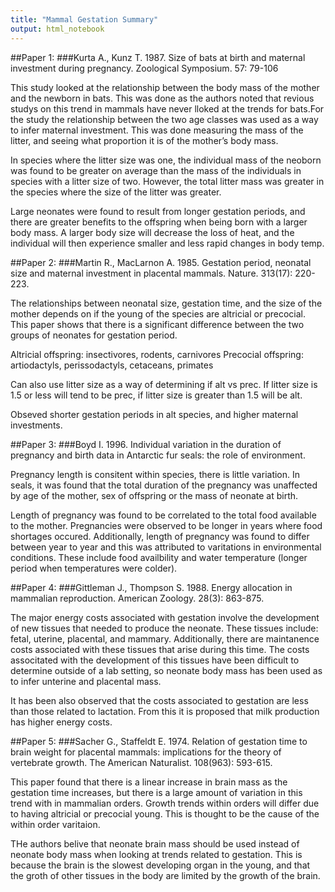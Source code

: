 ```yaml
---
title: "Mammal Gestation Summary"
output: html_notebook
---
```


##Paper 1:
###Kurta A., Kunz T. 1987. Size of bats at birth and maternal investment during pregnancy. Zoological Symposium. 57: 79-106

This study looked at the relationship between the body mass of the mother and the newborn in bats. This was done as the authors noted that revious studys on this trend in mammals have never lloked at the trends for bats.For the study the relationship between the two age classes was used as a way to infer maternal investment. This was done measuring the mass of the litter, and seeing what proportion it is of the mother's body mass.

In species where the litter size was one, the individual mass of the neoborn was found to be greater on average than the mass of the individuals in species with a litter size of two. However, the total litter mass was greater in the species where the size of the litter was greater. 

Large neonates were found to result from longer gestation periods, and there are greater benefits to the offspring when being born with a larger body mass. A larger body size will decrease the loss of heat, and the individual will then experience smaller and less rapid changes in body temp. 

##Paper 2:
###Martin R., MacLarnon A. 1985. Gestation period, neonatal size and maternal investment in placental mammals. Nature. 313(17): 220-223.

The relationships between neonatal size, gestation time, and the size of the mother depends on if the young of the species are altricial or precocial. This paper shows that there is a significant difference between the two groups of neonates for gestation period. 

Altricial offspring: insectivores, rodents, carnivores
Precocial offspring: artiodactyls, perissodactyls, cetaceans, primates

Can also use litter size as a way of determining if alt vs prec. If litter size is 1.5 or less will tend to be prec, if litter size is greater than 1.5 will be alt. 

Obseved shorter gestation periods in alt species, and higher maternal investments.

##Paper 3:
###Boyd I. 1996. Individual variation in the duration of pregnancy and birth data in Antarctic fur seals: the role of environment.

Pregnancy length is consitent within species, there is little variation. In seals, it was found that the total duration of the pregnancy was unaffected by age of the mother, sex of offspring or the mass of neonate at birth.

Length of pregnancy was found to be correlated to the total food available to the mother. Pregnancies were observed to be longer in years where food shortages occured. Additionally, length of pregnancy was found to differ between year to year and this was attributed to varitations in environmental conditions. These include food availbility and water temperature (longer period when temperatures were colder).

##Paper 4: 
###Gittleman J., Thompson S. 1988. Energy allocation in mammalian reproduction. American Zoology. 28(3): 863-875. 

The major energy costs associated with gestation involve the development of new tissues that needed to produce the neonate. These tissues include: fetal, uterine, placental, and mammary. Additionally, there are maintanence costs associated with these tissues that arise during this time. The costs associtated with the development of this tissues have been difficult to determine outside of a lab setting, so neonate body mass has been used as to infer unterine and placental mass.

It has been also observed that the costs associated to gestation are less than those related to lactation. From this it is proposed that milk production has higher energy costs. 

##Paper 5:
###Sacher G., Staffeldt E. 1974. Relation of gestation time to brain weight for placental mammals: implications for the theory of vertebrate growth. The American Naturalist. 108(963): 593-615. 

This paper found that there is a linear increase in brain mass as the gestation time increases, but there is a large amount of variation in this trend with in mammalian orders. Growth trends within orders will differ due to having altricial or precocial young. This is thought to be the cause of the within order varitaion. 

THe authors belive that neonate brain mass should be used instead of neonate body mass when looking at trends related to gestation. This is because the brain is the slowest developing organ in the young, and that the groth of other tissues in the body are limited by the growth of the brain.